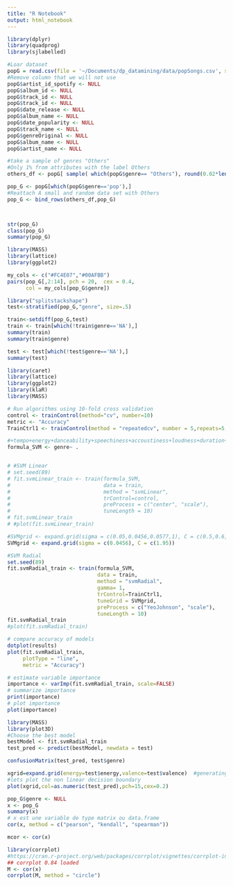 ```yaml
---
title: "R Notebook"
output: html_notebook
---
```


```r
library(dplyr)
library(quadprog)
library(sjlabelled)

#Loar dataset
popG = read.csv(file = '~/Documents/dp_datamining/data/popSongs.csv', sep = ";", header = TRUE, na.strings = "?")
#Remove column that we will not use
popG$artist_id_spotify <- NULL
popG$album_id <- NULL
popG$track_id <- NULL
popG$track_id <- NULL
popG$date_release <- NULL
popG$album_name <- NULL
popG$date_popularity <- NULL
popG$track_name <- NULL
popG$genreOriginal <- NULL
popG$album_name <- NULL
popG$artist_name <- NULL

#take a sample of genres "Others"
#Only 1% from attributes with the label Others
others_df <- popG[ sample( which(popG$genre== "Others"), round(0.02*length(which(popG$genre== "Others")))), ]

pop_G <- popG[which(popG$genre=='pop'),]
#Reattach A small and random data set with Others
pop_G <- bind_rows(others_df,pop_G)



str(pop_G)
class(pop_G)
summary(pop_G)
```

```r
library(MASS)
library(lattice)
library(ggplot2)

my_cols <- c("#FC4E07","#00AFBB")  
pairs(pop_G[,2:14], pch = 20,  cex = 0.4,
      col = my_cols[pop_G$genre])
```
```r
library("splitstackshape")
test<-stratified(pop_G,"genre", size=.5)

train<-setdiff(pop_G,test)
train <- train[which(!train$genre=='NA'),]
summary(train)
summary(train$genre)

test <- test[which(!test$genre=='NA'),]
summary(test)
```
```r
library(caret)
library(lattice)
library(ggplot2)
library(klaR)
library(MASS)

# Run algorithms using 10-fold cross validation
control <- trainControl(method="cv", number=10)
metric <- "Accuracy"
TrainCtrl1 <- trainControl(method = "repeatedcv", number = 5,repeats=5,verbose = FALSE)

#+tempo+energy+danceability+speechiness+accoustiness+loudness+duration+valence+instrumentalness
formula_SVM <- genre~ .


# #SVM Linear 
# set.seed(89)
# fit.svmLinear_train <- train(formula_SVM,
#                              data = train,
#                              method = "svmLinear",
#                              trControl=control,
#                              preProcess = c("center", "scale"),
#                              tuneLength = 10)
# fit.svmLinear_train
# #plot(fit.svmLinear_train)

#SVMgrid <- expand.grid(sigma = c(0.05,0.0456,0.0577,1), C = c(0.5,0.6,0.7,1,1.5,1.596,1.65,1.89,1.95,2,2.2,2.44))
SVMgrid <- expand.grid(sigma = c(0.0456), C = c(1.95))

#SVM Radial 
set.seed(89)
fit.svmRadial_train <- train(formula_SVM,
                             data = train,
                             method = "svmRadial",
                             gamma= 1,
                             trControl=TrainCtrl1,
                             tuneGrid = SVMgrid,
                             preProcess = c("YeoJohnson", "scale"),
                             tuneLength = 10)
fit.svmRadial_train
#plot(fit.svmRadial_train)


```
```r
# compare accuracy of models
dotplot(results)
plot(fit.svmRadial_train,
     plotType = "line",
     metric = "Accuracy")
```

```r
# estimate variable importance
importance <- varImp(fit.svmRadial_train, scale=FALSE)
# summarize importance
print(importance)
# plot importance
plot(importance)
```

```r
library(MASS)
library(plot3D)
#Choose the best model
bestModel <- fit.svmRadial_train
test_pred <- predict(bestModel, newdata = test)

confusionMatrix(test_pred, test$genre)
```
```r
xgrid=expand.grid(energy=test$energy,valence=test$valence)  #generating grid points
#lets plot the non linear decision boundary
plot(xgrid,col=as.numeric(test_pred),pch=15,cex=0.2)
```


```r

pop_G$genre <- NULL
x <- pop_G
summary(x)
# x est une variable de type matrix ou data.frame
cor(x, method = c("pearson", "kendall", "spearman"))

mcor <- cor(x)

library(corrplot)
#https://cran.r-project.org/web/packages/corrplot/vignettes/corrplot-intro.html
## corrplot 0.84 loaded
M <- cor(x)
corrplot(M, method = "circle")
```

